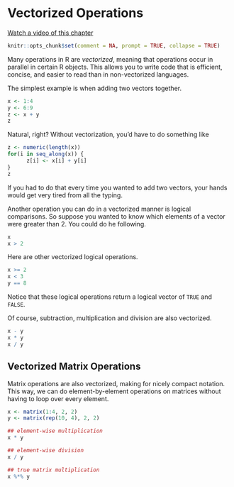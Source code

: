 # Vectorized Operations

[Watch a video of this chapter](https://youtu.be/YH3qtw7mTyA)

```r
knitr::opts_chunk$set(comment = NA, prompt = TRUE, collapse = TRUE)
```

Many operations in R are _vectorized_, meaning that operations occur
in parallel in certain R objects. This allows you to write code that
is efficient, concise, and easier to read than in non-vectorized
languages.

The simplest example is when adding two vectors together.

```r
x <- 1:4
y <- 6:9 
z <- x + y
z
```

Natural, right? Without vectorization, you'd have to do something like

```r
z <- numeric(length(x))
for(i in seq_along(x)) {
      z[i] <- x[i] + y[i]
}
z
```

If you had to do that every time you wanted to add two vectors, your
hands would get very tired from all the typing.

Another operation you can do in a vectorized manner is logical
comparisons. So suppose you wanted to know which elements of a vector
were greater than 2. You could do he following.

```r
x
x > 2
```

Here are other vectorized logical operations.

```r
x >= 2
x < 3
y == 8
```

Notice that these logical operations return a logical vector of `TRUE`
and `FALSE`.


Of course, subtraction, multiplication and division are also vectorized.

```r
x - y
x * y
x / y
```

## Vectorized Matrix Operations

Matrix operations are also vectorized, making for nicely compact
notation. This way, we can do element-by-element operations on
matrices without having to loop over every element.

```r
x <- matrix(1:4, 2, 2)
y <- matrix(rep(10, 4), 2, 2)

## element-wise multiplication
x * y       

## element-wise division
x / y       

## true matrix multiplication
x %*% y     
```


